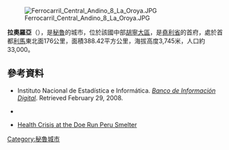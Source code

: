 [[Image:Ferrocarril_Central_Andino_8_La_Oroya.JPG|right]]

{{Ccoord|11|32|0|S|75|54|W|display=title}}

'''拉奧羅亞'''（{{lang-es|La Oroya}}），是[[秘魯|秘魯]]的城市，位於該國中部[[胡寧大區|胡寧大區]]，是[[堯利省|堯利省]]的首府，處於首都[[利馬|利馬]]東北面176公里，面積388.42平方公里，海拔高度3,745米，人口約33,000。

==參考資料==
* {{es icon}} Instituto Nacional de Estadística e Informática. ''[https://web.archive.org/web/20080423164200/http://desa.inei.gob.pe/mapas/bid/ Banco de Información Digital]''. Retrieved February 29, 2008.
* {{es icon}} {{Official website|http://www.oroya.com.pe}}
* [http://www.aida-americas.org/en/project/doerun_en Health Crisis at the Doe Run Peru Smelter] {{Wayback|url=http://www.aida-americas.org/en/project/doerun_en |date=20150510064434 }}

{{Peru-geo-stub}}
[[Category:秘魯城市|Category:秘魯城市]]